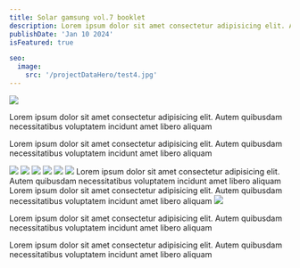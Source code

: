 ```yaml
---
title: Solar gamsung vol.7 booklet
description: Lorem ipsum dolor sit amet consectetur adipisicing elit. Autem quibusdam necessitatibus voluptatem incidunt amet libero aliquam 
publishDate: 'Jan 10 2024'
isFeatured: true

seo:
  image:
    src: '/projectDataHero/test4.jpg'
---
```




<ImageLeftTextRight>
  <img src="/projectDataHero/test1.jpg" slot="content-image"/>
  <div slot="content-text">
    <p>
      Lorem ipsum dolor sit amet consectetur adipisicing elit. 
      Autem quibusdam necessitatibus voluptatem incidunt amet libero aliquam 
    </p>
    <p>
      Lorem ipsum dolor sit amet consectetur adipisicing elit. 
      Autem quibusdam necessitatibus voluptatem incidunt amet libero aliquam 
    </p>
  </div>
</ImageLeftTextRight>
<ImageGrid>
    <img src="/projectDataHero/test1.jpg" />
    <img src="/projectDataHero/test2.jpg" />
    <img src="/projectDataHero/test3.jpg" />
    <img src="/projectDataHero/test4.jpg" />
    <img src="/projectDataHero/test2.jpg" />
    <img src="/projectDataHero/test3.jpg" />
</ImageGrid>
Lorem ipsum dolor sit amet consectetur adipisicing elit. 
Autem quibusdam necessitatibus voluptatem incidunt amet libero aliquam  
Lorem ipsum dolor sit amet consectetur adipisicing elit. 
Autem quibusdam necessitatibus voluptatem incidunt amet libero aliquam 
<ImageRightTextLeft>
 <img src="/projectDataHero/test1.jpg" slot="content-image"/>
  <div slot="content-text">
    <p>
      Lorem ipsum dolor sit amet consectetur adipisicing elit. 
      Autem quibusdam necessitatibus voluptatem incidunt amet libero aliquam 
    </p>
    <p>
      Lorem ipsum dolor sit amet consectetur adipisicing elit. 
      Autem quibusdam necessitatibus voluptatem incidunt amet libero aliquam 
    </p>
  </div>
</ImageRightTextLeft>